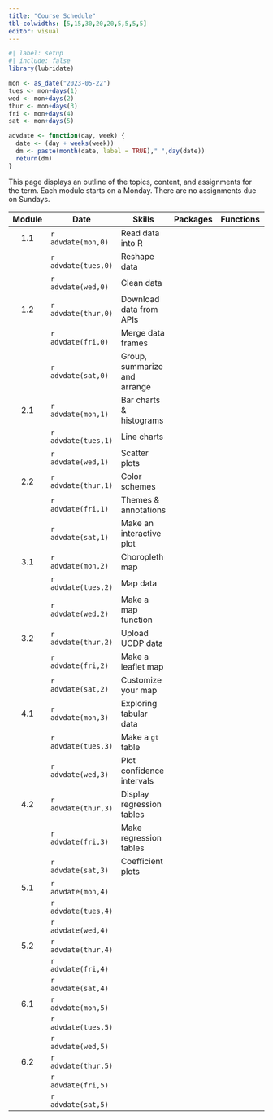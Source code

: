 ```yaml
---
title: "Course Schedule"
tbl-colwidths: [5,15,30,20,20,5,5,5,5]
editor: visual
---
```


```r
#| label: setup
#| include: false
library(lubridate)

mon <- as_date("2023-05-22")
tues <- mon+days(1)
wed <- mon+days(2)
thur <- mon+days(3)
fri <- mon+days(4)
sat <- mon+days(5)

advdate <- function(day, week) {
  date <- (day + weeks(week))
  dm <- paste(month(date, label = TRUE)," ",day(date))
  return(dm)  
}
```

This page displays an outline of the topics, content, and assignments
for the term. Each module starts on a Monday. There are no assignments
due on Sundays.

::: column-screen-inset-right
| Module | Date                | Skills                       | Packages | Functions |                                      Readings                                       |                                  Reference                                  | Videos | Assignments |
|:------:|--------|--------|--------|--------|:------:|:------:|--------|:------:|
|  1.1   | `r advdate(mon,0)`  | Read data into R             |          |           |                                                                                     | [📖](https://r4ds.hadley.nz/data-import.html#introduction "r4ds 8.1 & 8.2") |        |             |
|        | `r advdate(tues,0)` | Reshape data                 |          |           |                                                                                     |        [📖](https://r4ds.hadley.nz/data-tidy.html "r4ds 6.1 & 6.3")         |        |             |
|        | `r advdate(wed,0)`  | Clean data                   |          |           |    [📖](https://link.springer.com/article/10.1057/palgrave.ap.5500151 "Norris")     |                                                                             |        |             |
|  1.2   | `r advdate(thur,0)` | Download data from APIs      |          |           |                                                                                     |                                                                             |        |             |
|        | `r advdate(fri,0)`  | Merge data frames            |          |           |                                                                                     |   [📖](https://r4ds.hadley.nz/joins.html#sec-mutating-joins "r4ds, 20.3")   |        |             |
|        | `r advdate(sat,0)`  | Group, summarize and arrange |          |           |                                                                                     |     [📖](https://r4ds.hadley.nz/data-transform.html#groups "r4ds, 4.5")     |        |             |
|  2.1   | `r advdate(mon,1)`  | Bar charts & histograms      |          |           |                                                                                     |                                                                             |        |             |
|        | `r advdate(tues,1)` | Line charts                  |          |           |                                                                                     |                                                                             |        |             |
|        | `r advdate(wed,1)`  | Scatter plots                |          |           |     [📖](https://www-jstor-org.proxygw.wrlc.org/stable/1951731?seq=8 "Lipset")      |                                                                             |        |             |
|  2.2   | `r advdate(thur,1)` | Color schemes                |          |           |                                                                                     |                                                                             |        |             |
|        | `r advdate(fri,1)`  | Themes & annotations         |          |           |                                                                                     |                                                                             |        |             |
|        | `r advdate(sat,1)`  | Make an interactive plot     |          |           |                                                                                     |                                                                             |        |             |
|  3.1   | `r advdate(mon,2)`  | Choropleth map               |          |           |                                                                                     |                                                                             |        |             |
|        | `r advdate(tues,2)` | Map data                     |          |           |                                                                                     |                                                                             |        |             |
|        | `r advdate(wed,2)`  | Make a map function          |          |           | [📖](https://www-jstor-org.proxygw.wrlc.org/stable/j.ctt7s3wz.10 "Ross, Chapter 3") |                                                                             |        |             |
|  3.2   | `r advdate(thur,2)` | Upload UCDP data             |          |           |                                                                                     |                                                                             |        |             |
|        | `r advdate(fri,2)`  | Make a leaflet map           |          |           |                                                                                     |                                                                             |        |             |
|        | `r advdate(sat,2)`  | Customize your map           |          |           |                                                                                     |                                                                             |        |             |
|  4.1   | `r advdate(mon,3)`  | Exploring tabular data       |          |           |                                                                                     |                                                                             |        |             |
|        | `r advdate(tues,3)` | Make a `gt` table            |          |           |                                                                                     |                                                                             |        |             |
|        | `r advdate(wed,3)`  | Plot confidence intervals    |          |           |            [📖](https://www.jstor.org/stable/3118222 "Fearon & Laitin")             |                                                                             |        |             |
|  4.2   | `r advdate(thur,3)` | Display regression tables    |          |           |                                                                                     |                                                                             |        |             |
|        | `r advdate(fri,3)`  | Make regression tables       |          |           |                                                                                     |                                                                             |        |             |
|        | `r advdate(sat,3)`  | Coefficient plots            |          |           |                                                                                     |                                                                             |        |             |
|  5.1   | `r advdate(mon,4)`  |                              |          |           |                                                                                     |                                                                             |        |             |
|        | `r advdate(tues,4)` |                              |          |           |                                                                                     |                                                                             |        |             |
|        | `r advdate(wed,4)`  |                              |          |           |       [📖](https://muse-jhu-edu.proxygw.wrlc.org/article/225602 "Huntington")       |                                                                             |        |             |
|  5.2   | `r advdate(thur,4)` |                              |          |           |                                                                                     |                                                                             |        |             |
|        | `r advdate(fri,4)`  |                              |          |           |                                                                                     |                                                                             |        |             |
|        | `r advdate(sat,4)`  |                              |          |           |                                                                                     |                                                                             |        |             |
|  6.1   | `r advdate(mon,5)`  |                              |          |           |                                                                                     |                                                                             |        |             |
|        | `r advdate(tues,5)` |                              |          |           |                                                                                     |                                                                             |        |             |
|        | `r advdate(wed,5)`  |                              |          |           |                                                                                     |                                                                             |        |             |
|  6.2   | `r advdate(thur,5)` |                              |          |           |                                                                                     |                                                                             |        |             |
|        | `r advdate(fri,5)`  |                              |          |           |                                                                                     |                                                                             |        |             |
|        | `r advdate(sat,5)`  |                              |          |           |                                                                                     |                                                                             |        |             |
:::